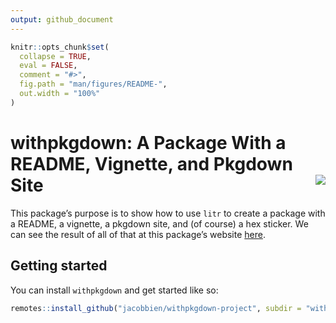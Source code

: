 ```yaml
---
output: github_document
---
```


<!-- README.md is generated from README.Rmd. Please edit that file -->

```r
knitr::opts_chunk$set(
  collapse = TRUE,
  eval = FALSE,
  comment = "#>",
  fig.path = "man/figures/README-",
  out.width = "100%"
)
```

# withpkgdown: A Package With a README, Vignette, and Pkgdown Site <img src="man/figures/logo.png" align="right" />

<!-- badges: start -->
<!-- badges: end -->

This package's purpose is to show how to use `litr` to create a package with a README, a vignette, a pkgdown site, and (of course) a hex sticker.  We can see the result of all of that at this package's website [here](http://faculty.marshall.usc.edu/jacob-bien/withpkgdown/docs/index.html).

## Getting started

You can install `withpkgdown` and get started like so:

```r
remotes::install_github("jacobbien/withpkgdown-project", subdir = "withpkgdown")
```

